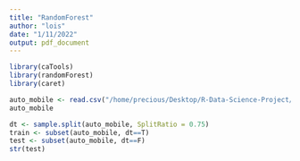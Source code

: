 ```yaml
---
title: "RandomForest"
author: "lois"
date: "1/11/2022"
output: pdf_document
---
```


```r
library(caTools)
library(randomForest)
library(caret)
```

```r
auto_mobile <- read.csv("/home/precious/Desktop/R-Data-Science-Project/Automobile_data.csv", sep = ",",header = T)
auto_mobile
```

```r
dt <- sample.split(auto_mobile, SplitRatio = 0.75)
train <- subset(auto_mobile, dt==T)
test <- subset(auto_mobile, dt==F)
str(test)
```
```r

```